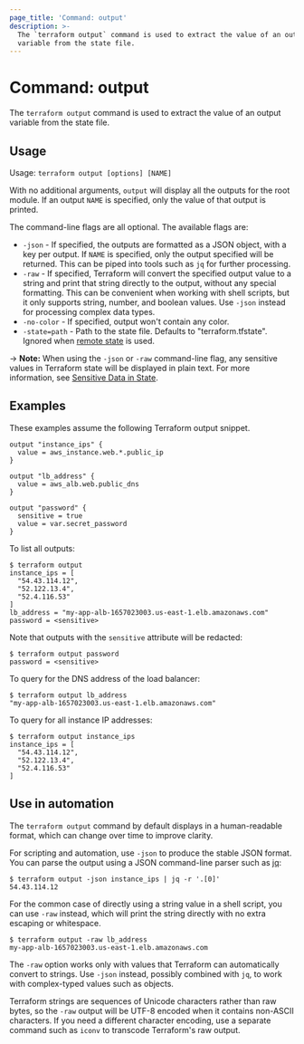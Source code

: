 ```yaml
---
page_title: 'Command: output'
description: >-
  The `terraform output` command is used to extract the value of an output
  variable from the state file.
---
```


# Command: output

The `terraform output` command is used to extract the value of
an output variable from the state file.

## Usage

Usage: `terraform output [options] [NAME]`

With no additional arguments, `output` will display all the outputs for
the root module. If an output `NAME` is specified, only the value of that
output is printed.

The command-line flags are all optional. The available flags are:

* `-json` - If specified, the outputs are formatted as a JSON object, with
  a key per output. If `NAME` is specified, only the output specified will be
  returned. This can be piped into tools such as `jq` for further processing.
* `-raw` - If specified, Terraform will convert the specified output value to a
  string and print that string directly to the output, without any special
  formatting. This can be convenient when working with shell scripts, but
  it only supports string, number, and boolean values. Use `-json` instead
  for processing complex data types.
* `-no-color` - If specified, output won't contain any color.
* `-state=path` - Path to the state file. Defaults to "terraform.tfstate".
  Ignored when [remote state](/language/state/remote) is used.

-> **Note:** When using the `-json` or `-raw` command-line flag, any sensitive
values in Terraform state will be displayed in plain text. For more information,
see [Sensitive Data in State](/language/state/sensitive-data).

## Examples

These examples assume the following Terraform output snippet.

```hcl
output "instance_ips" {
  value = aws_instance.web.*.public_ip
}

output "lb_address" {
  value = aws_alb.web.public_dns
}

output "password" {
  sensitive = true
  value = var.secret_password
}
```

To list all outputs:

```shellsession
$ terraform output
instance_ips = [
  "54.43.114.12",
  "52.122.13.4",
  "52.4.116.53"
]
lb_address = "my-app-alb-1657023003.us-east-1.elb.amazonaws.com"
password = <sensitive>
```

Note that outputs with the `sensitive` attribute will be redacted:

```shellsession
$ terraform output password
password = <sensitive>
```

To query for the DNS address of the load balancer:

```shellsession
$ terraform output lb_address
"my-app-alb-1657023003.us-east-1.elb.amazonaws.com"
```

To query for all instance IP addresses:

```shellsession
$ terraform output instance_ips
instance_ips = [
  "54.43.114.12",
  "52.122.13.4",
  "52.4.116.53"
]
```

## Use in automation

The `terraform output` command by default displays in a human-readable format,
which can change over time to improve clarity.

For scripting and automation, use `-json` to produce the stable JSON format.
You can parse the output using a JSON command-line parser such as
[jq](https://stedolan.github.io/jq/):

```shellsession
$ terraform output -json instance_ips | jq -r '.[0]'
54.43.114.12
```

For the common case of directly using a string value in a shell script, you
can use `-raw` instead, which will print the string directly with no extra
escaping or whitespace.

```shellsession
$ terraform output -raw lb_address
my-app-alb-1657023003.us-east-1.elb.amazonaws.com
```

The `-raw` option works only with values that Terraform can automatically
convert to strings. Use `-json` instead, possibly combined with `jq`, to
work with complex-typed values such as objects.

Terraform strings are sequences of Unicode characters rather than raw bytes,
so the `-raw` output will be UTF-8 encoded when it contains non-ASCII
characters. If you need a different character encoding, use a separate command
such as `iconv` to transcode Terraform's raw output.

